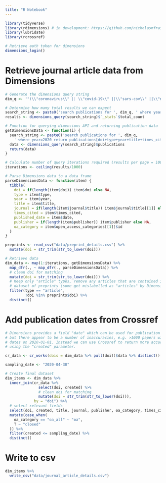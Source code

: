 ```yaml
---
title: "R Notebook"
---
```


```r

library(tidyverse)
library(rdimensions) # in development: https://github.com/nicholasmfraser/rdimensions
library(lubridate)
library(rcrossref)

# Retrieve auth token for dimensions
dimensions_login()

```

# Retrieve journal article data from Dimensions

```r

# Generate the dimensions query string
dim_q <- '"(\\"coronavirus\\" || \\"covid-19\\" ||\\"sars-cov\\" ||\\"ncov-2019\\" || \\"2019-ncov\\" || \\"hcov-19\\" || \\"sars-2\\")"'

# Determine how many total results we can expect
search_string <- paste0('search publications for ', dim_q, ' where year=2020 return publications')
results <- dimensions_query(search_string)$`_stats`$total_count

# Function for querying dimensions API and returning publication data
getDimensionsData <- function(i) {
  search_string <- paste0('search publications for ', dim_q, 
    ' where year=2020 return publications[doi+type+year+title+times_cited+open_access_categories+journal+date+publisher] limit 1000 skip ', (i-1)*1000)
  data <- dimensions_query(search_string)$publications
  return(data)
}

# Calculate number of query iterations required (results per page = 1000)
iterations <- ceiling(results/1000)

# Parse Dimensions data to a data frame
parseDimensionsData <- function(item) {
  tibble(
    doi = if(length(item$doi)) item$doi else NA,
    type = item$type,
    year = item$year,
    title = item$title,
    journal = if(length(item$journal$title)) item$journal$title[[1]] else NA,
    times_cited = item$times_cited,
    published_date = item$date,
    publisher = if(length(item$publisher)) item$publisher else NA,
    oa_category = item$open_access_categories[[1]]$id
  )
}

preprints <- read_csv("data/preprint_details.csv") %>%
  mutate(doi = str_trim(str_to_lower(doi)))

# Retrieve data
dim_data <- map(1:iterations, getDimensionsData) %>%
  map_dfr(., ~ map_dfr(., parseDimensionsData)) %>%
  # clean doi for matching
  mutate(doi = str_trim(str_to_lower(doi))) %>%
  # Keep only "article" types, remove any articles that are contained in our 
  # dataset of preprints (some get mislabelled as "articles" by Dimensions)
  filter(type == "article",
         !doi %in% preprints$doi) %>%
  distinct()

```

# Add publication dates from Crossref

```r

# Dimensions provides a field "date" which can be used for publication dates,
# but there appear to be a number of inaccuracies, e.g. >1000 papers with publication
# dates on 2020-01-01. Instead we can use Crossref to return more accurate dates
# using the "created" parameter.

cr_data <- cr_works(dois = dim_data %>% pull(doi))$data %>% distinct()

sampling_date <- "2020-04-30"

# Create final dataset
dim_items <- dim_data %>%
  inner_join(cr_data %>% 
               select(doi, created) %>%
               # clean doi for matching
               mutate(doi = str_trim(str_to_lower(doi))),
             by = "doi") %>%
  # select relevant fields
  select(doi, created, title, journal, publisher, oa_category, times_cited) %>%
  mutate(case_when(
    oa_category == "oa_all" ~ "oa",
    T ~ "closed"
  )) %>%
  filter(created <= sampling_date) %>%
  distinct()

```

# Write to csv

```r

dim_items %>%
  write_csv("data/journal_article_details.csv")

```


